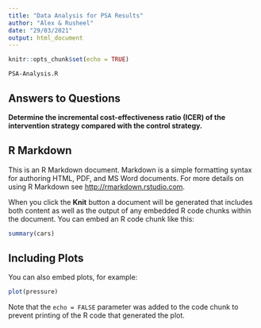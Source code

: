 ```yaml
---
title: "Data Analysis for PSA Results"
author: "Alex & Rusheel"
date: "29/03/2021"
output: html_document
---
```


```r
knitr::opts_chunk$set(echo = TRUE)
```

```
{PSA-Analysis.R}
```

## Answers to Questions

**Determine the incremental cost-effectiveness ratio (ICER) of the intervention strategy compared
with the control strategy.**



## R Markdown

This is an R Markdown document. Markdown is a simple formatting syntax for authoring HTML, PDF, and MS Word documents. For more details on using R Markdown see <http://rmarkdown.rstudio.com>.

When you click the **Knit** button a document will be generated that includes both content as well as the output of any embedded R code chunks within the document. You can embed an R code chunk like this:

```r
summary(cars)
```

## Including Plots

You can also embed plots, for example:

```r
plot(pressure)
```

Note that the `echo = FALSE` parameter was added to the code chunk to prevent printing of the R code that generated the plot.
